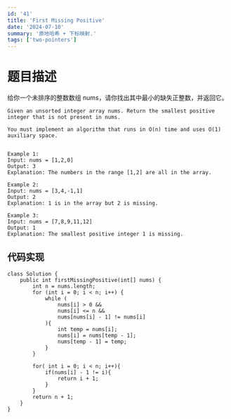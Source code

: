 ```yaml
---
id: '41'
title: 'First Missing Positive'
date: '2024-07-10'
summary: '原地哈希 + 下标映射.'
tags: ['two-pointers']
---
```


# 题目描述

给你一个未排序的整数数组 nums，请你找出其中最小的缺失正整数，并返回它。

```
Given an unsorted integer array nums. Return the smallest positive integer that is not present in nums.

You must implement an algorithm that runs in O(n) time and uses O(1) auxiliary space.


Example 1:
Input: nums = [1,2,0]
Output: 3
Explanation: The numbers in the range [1,2] are all in the array.

Example 2:
Input: nums = [3,4,-1,1]
Output: 2
Explanation: 1 is in the array but 2 is missing.

Example 3:
Input: nums = [7,8,9,11,12]
Output: 1
Explanation: The smallest positive integer 1 is missing.
```

## 代码实现

```
class Solution {
    public int firstMissingPositive(int[] nums) {
        int n = nums.length;
        for (int i = 0; i < n; i++) {
            while (
                nums[i] > 0 &&
                nums[i] <= n &&
                nums[nums[i] - 1] != nums[i]
            ){
                int temp = nums[i];
                nums[i] = nums[temp - 1];
                nums[temp - 1] = temp;
            }
        }

        for( int i = 0; i < n; i++){
            if(nums[i] - 1 != i){
                return i + 1;
            }
        }
        return n + 1;
    }
}

```
